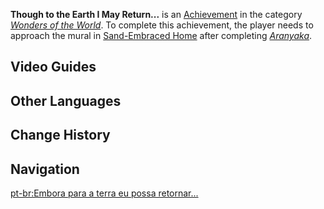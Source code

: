 {{Achievement Infobox
|id           = 81233
|order id     = 1219
|category     = Wonders of the World
|description  = ...My Dreams and Desires Shall Not Adjourn.
|requirements = Approach the mural in [[Sand-Embraced Home]] after completing ''[[Aranyaka]]''.
|primogems    = 5
|tracking     = 
|topic        = 
|hidden       = 1
|type         = Exploration
}}
'''Though to the Earth I May Return...''' is an [[Achievement]] in the category ''[[Wonders of the World]]''. To complete this achievement, the player needs to approach the mural in [[Sand-Embraced Home]] after completing ''[[Aranyaka]]''.
<!--
==Gameplay Notes==

==Trivia==
-->
==Video Guides==
{{EVT
|video1   = https://youtu.be/EJfVZnQsBjQ
|caption1 = Hidden Achievement: Though to the Earth I May Return
}}
==Other Languages==
{{Other Languages
|en      = Though to the Earth I May Return...
|zhs     = 就算回归沙尘…
|zhs_rm  = Jiùsuàn Huíguī Shāchén...
|zht     = 就算回歸沙塵…
|zht_rm  = Jiùsuàn Huíguī Shāchén...
|zh_tl   = 
|ja      = たとえ砂塵に還ろうとも…
|ja_rm   = Tatoe Sajin ni Kaerou tomo...
|ja_tl   = 
|ko      = 결국 한 줌 모래가 되더라도…
|ko_rm   = Gyeolguk Han Jum Moraega Doedeorado...
|ko_tl   = Though I Eventually Become a Handful of Sand...
|es      = Aunque sea uno con la tierra y el polvo...
|es_tl   = Even If He Is One With the Earth and Dust...
|fr      = Bien que je puisse retourner à la terre...
|fr_tl   = Though I May Return to the Earth...
|ru      = Тело обратится в прах...
|ru_tl   = Body Turns into Dust...
|th      = แม้นกลับกลายเป็นผงธุลี...
|th_rm   = 
|th_tl   = 
|vi      = Dù Cho Trở Về Cát Bụi...
|vi_tl   = 
|de      = Auch wenn man zu Staub zerfällt&nbsp;...
|de_tl   = Even If One Crumbles Into Dust...
|id      = Dari Bumi Kembali ke Bumi
|id_tl   = From Earth Came Back to the Earth
|pt      = Embora para a terra eu possa retornar...
|pt_tl   = 
|tr      = Dönsem Bile Dünyaya...
|tr_tl   = 
|it      = Anche se alla polvere tornerò...
|it_tl   = 
}}

==Change History==
{{Change History|3.0}}
<!--
==References==
{{Reflist}}
-->
==Navigation==
{{Achievement Navbox}}

[[pt-br:Embora para a terra eu possa retornar...]]